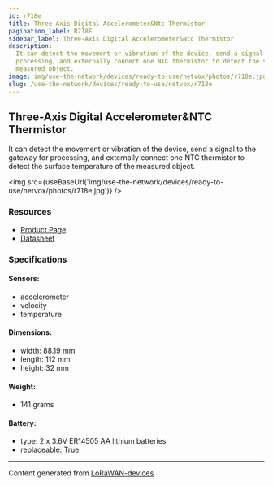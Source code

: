 ```yaml
---
id: r718e
title: Three-Axis Digital Accelerometer&Ntc Thermistor
pagination_label: R718E
sidebar_label: Three-Axis Digital Accelerometer&Ntc Thermistor
description:
  It can detect the movement or vibration of the device, send a signal to the gateway for
  processing, and externally connect one NTC thermistor to detect the surface temperature of the
  measured object.
image: img/use-the-network/devices/ready-to-use/netvox/photos/r718e.jpg
slug: /use-the-network/devices/ready-to-use/netvox/r718e
---
```



## Three-Axis Digital Accelerometer&NTC Thermistor

It can detect the movement or vibration of the device, send a signal to the gateway for processing,
and externally connect one NTC thermistor to detect the surface temperature of the measured object.

<img src={useBaseUrl('img/use-the-network/devices/ready-to-use/netvox/photos/r718e.jpg')} />

### Resources

- [Product Page](http://www.netvox.com.tw/product.asp?pro=R718E)
- [Datasheet](http://www.netvox.com.tw/um/R718E/R718Edatasheet.pdf)

### Specifications

#### Sensors:

- accelerometer
- velocity
- temperature

#### Dimensions:

- width: 88.19 mm
- length: 112 mm
- height: 32 mm

#### Weight:

- 141 grams

#### Battery:

- type: 2 x 3.6V ER14505 AA lithium batteries
- replaceable: True

---

Content generated from [LoRaWAN-devices](https://github.com/TheThingsNetwork/lorawan-devices)
